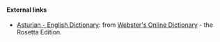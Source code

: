 ==== External links====
*[http://www.websters-online-dictionary.org/definition/Asturian-english/ Asturian - English Dictionary]: from [http://www.websters-online-dictionary.org Webster's Online Dictionary] - the Rosetta Edition.